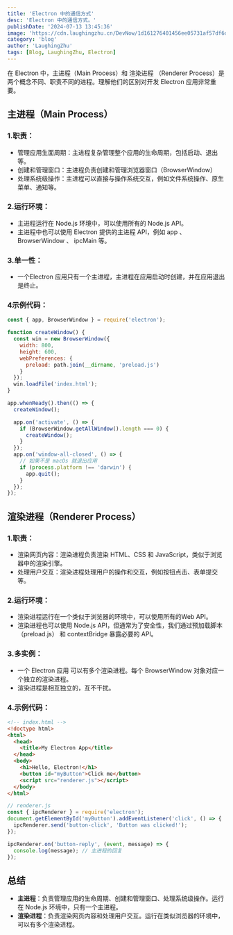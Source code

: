 ```yaml
---
title: 'Electron 中的通信方式'
desc: 'Electron 中的通信方式。'
publishDate: '2024-07-13 13:45:36'
image: 'https://cdn.laughingzhu.cn/DevNow/1d161276401456ee05731af57df6dd2a-b90eca.png'
category: 'blog'
author: 'LaughingZhu'
tags: [Blog, LaughingZhu, Electron]
---
```


在 Electron 中，主进程（Main Process）和 渲染进程 （Renderer Process）是两个概念不同、职责不同的进程。理解他们的区别对开发 Electron 应用非常重要。

## 主进程（Main Process）

### 1.职责：

- 管理应用生面周期：主进程复杂管理整个应用的生命周期，包括启动、退出等。
- 创建和管理窗口：主进程负责创建和管理浏览器窗口（BrowserWindow）
- 处理系统级操作：主进程可以直接与操作系统交互，例如文件系统操作、原生菜单、通知等。

### 2.运行环境：

- 主进程运行在 Node.js 环境中，可以使用所有的 Node.js API。
- 主进程中也可以使用 Electron 提供的主进程 API，例如 app 、BrowserWindow 、 ipcMain 等。

### 3.单一性：

- 一个Electron 应用只有一个主进程，主进程在应用启动时创建，并在应用退出是终止。

### 4示例代码：

```js
const { app, BrowserWindow } = require('electron');

function createWindow() {
  const win = new BrowserWindow({
    width: 800,
    height: 600,
    webPreferences: {
      preload: path.join(__dirname, 'preload.js')
    }
  });
  win.loadFile('index.html');
}

app.whenReady().then(() => {
  createWindow();

  app.on('activate', () => {
    if (BrowserWindow.getAllWindow().length === 0) {
      createWindow();
    }
  });
  app.on('window-all-closed', () => {
    // 如果不是 macOs 就退出应用
    if (process.platform !== 'darwin') {
      app.quit();
    }
  });
});
```

## 渲染进程（Renderer Process）

### 1.职责：

- 渲染网页内容：渲染进程负责渲染 HTML、CSS 和 JavaScript，类似于浏览器中的渲染引擎。
- 处理用户交互：渲染进程处理用户的操作和交互，例如按钮点击、表单提交等。

### 2.运行环境：

- 渲染进程运行在一个类似于浏览器的环境中，可以使用所有的Web API。
- 渲染进程也可以使用 Node.js API，但通常为了安全性，我们通过预加载脚本（preload.js） 和 contextBridge 暴露必要的 API。

### 3.多实例：

- 一个 Electron 应用 可以有多个渲染进程。每个 BrowserWindow 对象对应一个独立的渲染进程。
- 渲染进程是相互独立的，互不干扰。

### 4.示例代码：

```html
<!-- index.html -->
<!doctype html>
<html>
  <head>
    <title>My Electron App</title>
  </head>
  <body>
    <h1>Hello, Electron!</h1>
    <button id="myButton">Click me</button>
    <script src="renderer.js"></script>
  </body>
</html>
```

```js
// renderer.js
const { ipcRenderer } = require('electron');
document.getElementById('myButton').addEventListener('click', () => {
  ipcRenderer.send('button-click', 'Button was clicked!');
});

ipcRenderer.on('button-reply', (event, message) => {
  console.log(message); // 主进程的回复
});
```

## 总结

- **主进程**：负责管理应用的生命周期、创建和管理窗口、处理系统级操作。运行在 Node.js 环境中，只有一个主进程。
- **渲染进程**：负责渲染网页内容和处理用户交互。运行在类似浏览器的环境中，可以有多个渲染进程。
